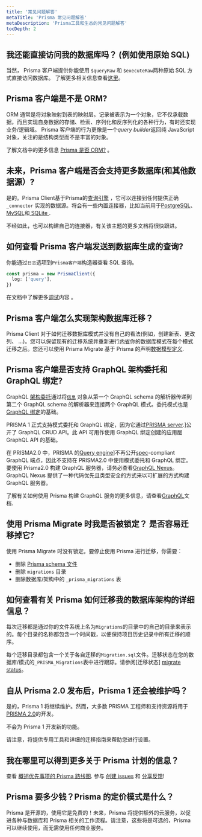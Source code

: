 ```yaml
---
title: '常见问题解答'
metaTitle: 'Prisma 常见问题解答'
metaDescription: 'Prisma工具和生态的常见问题解答'
tocDepth: 2
---
```


## 我还能直接访问我的数据库吗？ (例如使用原始 SQL)

当然， Prisma 客户端提供你能使用 `$queryRaw` 和 `$executeRaw`两种原始 SQL 方式直接访问数据库。 了解更多相关信息查看[这里](../concepts/components/prisma-client/raw-database-access)。

## Prisma 客户端是不是 ORM?

ORM 通常是将对象映射到表的映射层。记录被表示为一个对象，它不仅承载数据，而且实现自身数据的存储、检索、序列化和反序列化的各种行为，有时还实现业务/逻辑域。
Prisma 客户端的行为更像是一个*query builder*返回纯 JavaScript 对象，关注的是结构类型而不是丰富的对象。

了解文档中的更多信息 [Prisma 是否 ORM?](../../concepts/overview/prisma-in-your-stack/is-prisma-an-orm) 。

## 未来，Prisma 客户端是否会支持更多数据库(和其他数据源）?

是的。Prisma Client基于Prisma的[查询引擎](。./concepts/components/prisma-engines/query-engine) ，它可以连接到任何提供正确 `_connector` 实现的数据源。将会有一些内置连接器，比如当前用于[PostgreSQL](的连接器。./concepts/database-connectors/postgresql)、[MySQL](。./concepts/database-connectors/mysql)和[ SQLite ](。./concepts/database-connectors/sqlite).


不经如此，也可以构建自己的连接器，有关该主题的更多文档将很快跟进。

## 如何查看 Prisma 客户端发送到数据库生成的查询?

你能通过`日志`选项到`Prisma客户端`构造器查看 SQL 查询。

```ts
const prisma = new PrismaClient({
  log: ['query'],
})
```

在文档中了解更多[调试](../concepts/components/prisma-client/debugging)内容 。

## Prisma 客户端怎么实现架构数据库迁移？

Prisma Client 对于如何迁移数据库模式并没有自己的看法(例如，创建新表、更改列、 ...)。您可以保留现有的迁移系统并重新进行[内省](。./concepts/components/反思)你的数据库模式在每个模式迁移之后。您还可以使用 Prisma Migrate 基于 Prisma 的声明[数据模型定义](。./concepts/components/prisma-schema/data-model).

## Prisma 客户端是否支持 GraphQL 架构委托和 GraphQL 绑定?

GraphQL [架构委托](https://www.prisma.io/blog/graphql-schema-stitching-explained-schema-delegation-4c6caf468405/)通过将[`信息`](https://www.prisma.io/blog/graphql-server-basics-demystifying-the-info-argument-in-graphql-resolvers-6f26249f613a/) 对象从第一个 GraphQL schema 的解析器传递到第二个 GraphQL schema 的解析器来连接两个 GraphQL 模式。委托模式也是[GraphQL 绑定](https://github.com/graphql-binding/graphql-binding)的基础。

PRISMA 1 正式支持模式委托和 GraphQL 绑定，因为它通过[PRISMA server](https://www.prisma.io/docs/prisma-server/).]公开了 GraphQL CRUD API。此 API 可用作使用 GraphQL 绑定创建的应用层 GraphQL API 的基础。

在 PRISMA2.0 中，PRISMA 的[Query engine](../concepts/components/prisma-engines/query-engine)]不再公开[spec](https://graphql.github.io/graphql-spec/June2018/)-compliant GraphQL 端点，因此不支持在 PRISMA2.0 中使用模式委托和 GraphQL 绑定。要使用 Prisma2.0 构建 GraphQL 服务器，请务必查看[GraphQL Nexus](https://nexusjs.org/)。GraphQL Nexus 提供了一种代码优先且类型安全的方式来以可扩展的方式构建 GraphQL 服务器。

了解有关如何使用 Prisma 构建 GraphQL 服务的更多信息，请查看[GraphQL](../../concepts/overview/prisma-in-your-stack/graphql)文档.

## 使用 Prisma Migrate 时我是否被锁定？ 是否容易迁移掉它?

使用 Prisma Migrate 时没有锁定。要停止使用 Prisma 进行迁移，你需要：

- 删除 [Prisma schema 文件](../concepts/components/prisma-schema)
- 删除 `migrations` 目录
- 删除数据库/架构中的 `_prisma_migrations` 表

## 如何查看有关 Prisma 如何迁移我的数据库架构的详细信息？

每次迁移都是通过你的文件系统上名为`Migrations`的目录中的自己的目录来表示的。每个目录的名称都包含一个时间戳，以便保持项目历史记录中所有迁移的顺序。

每个迁移目录都包含一个关于各自迁移的`Migration.sql`文件。迁移状态在您的数据库/模式的`_PRISMA_Migrations`表中进行跟踪。请参阅[迁移状态] [migrate status](https://www.prisma.io/docs/reference/api-reference/command-reference#migrate-status)。

## 自从 Prisma 2.0 发布后，Prisma 1 还会被维护吗？

是的，Prisma 1 将继续维护。然而，大多数 PRISMA 工程师和支持资源将用于[PRISMA 2.0](https://github.com/prisma/prisma)的开发。

不会为 Prisma 1 开发新的功能。

请注意，将提供专用工具和详细的迁移指南来帮助您进行设置。

## 我在哪里可以得到更多关于 Prisma 计划的信息？

查看 [概述优先事项的 Prisma 路线图](roadmap). 参与 [创建 issues](https://github.com/prisma/prisma/issues) 和 [分享反馈](https://github.com/prisma/prisma)!

## Prisma 要多少钱？Prisma 的定价模式是什么？

Prisma 是开源的，使用它是免费的！未来，Prisma 将提供额外的云服务，以促进各种与数据库和 Prisma 相关的工作流程。请注意，这些将是可选的，Prisma 可以继续使用，而无需使用任何商业服务。
